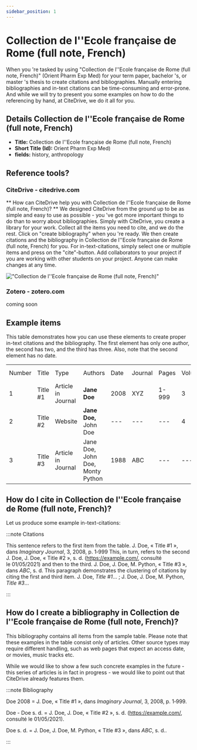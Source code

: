 ```yaml
---
sidebar_position: 1
---
```


# Collection de l''Ecole française de Rome (full note, French)

When you 're tasked by using "Collection de l''Ecole française de Rome (full note, French)" (Orient Pharm Exp Med) for your term paper, bachelor 's, or master 's thesis to create citations and bibliographies.
Manually entering bibliographies and in-text citations can be time-consuming and error-prone. And while we will try to present you some examples on how to do the referencing by hand, at CiteDrive, we do it all for you.

## Details  Collection de l''Ecole française de Rome (full note, French)
* **Title:** Collection de l''Ecole française de Rome (full note, French)
* **Short Title (Id):** Orient Pharm Exp Med)
* **fields:** history, anthropology

## Reference tools?
### CiteDrive - citedrive.com
** How can CiteDrive help you with Collection de l''Ecole française de Rome (full note, French)? **
We designed CiteDrive from the ground up to be as simple and easy to use as possible - you 've got more important things to do than to worry about bibliographies. Simply with CiteDrive, you create a library for your work. Collect all the items you need to cite, and we do the rest. Click on "create bibliography" when you 're ready. We then create citations and the bibliography in Collection de l''Ecole française de Rome (full note, French) for you. For in-text-citations, simply select one or multiple items and press on the "cite"-button. Add collaborators to your project if you are working with other students on your project. Anyone can make changes at any time.


!["Collection de l''Ecole française de Rome (full note, French)"](images/collection-de-lecole-francaise-de-rome-full-note-french.svg "Choose Collection de l''Ecole française de Rome (full note, French) in the CiteDrive App")

### Zotero - zotero.com

coming soon

## Example items

This table demonstrates how you can use these elements to create proper in-text citations and the bibliography. The first element has only one author, the second has two, and the third has three. Also, note that the second element has no date.


<table>
  <tr>
   <td>Number
   </td>
   <td>Title
   </td>
   <td>Type
   </td>
   <td>Authors
   </td>
   <td>Date
   </td>
   <td>Journal
   </td>
   <td>Pages
   </td>
   <td>Volume
   </td>
   <td>Issue
   </td>
   <td>Access Date
   </td>
  </tr>
  <tr>
   <td>1
   </td>
   <td>Title #1
   </td>
   <td>Article in Journal
   </td>
   <td><strong>Jane Doe</strong>
   </td>
   <td>2008
   </td>
   <td>XYZ
   </td>
   <td>1-999
   </td>
   <td>3
   </td>
   <td>2
   </td>
   <td>--
   </td>
  </tr>
  <tr>
   <td>
2
   </td>
   <td>Title #2
   </td>
   <td>Website
   </td>
   <td><strong>Jane Doe, </strong>John Doe
   </td>
   <td>---
   </td>
   <td>---
   </td>
   <td>---
   </td>
   <td>4
   </td>
   <td>---
   </td>
   <td>2020-05-01
   </td>
  </tr>
  <tr>
   <td>3
   </td>
   <td>Title #3
   </td>
   <td>Article in Journal
   </td>
   <td>Jane Doe, John Doe, Monty Python
   </td>
   <td>1988
   </td>
   <td>ABC
   </td>
   <td>---
   </td>
   <td>---
   </td>
   <td>16
   </td>
   <td>---
   </td>
  </tr>
</table>



## How do I cite in  Collection de l''Ecole française de Rome (full note, French)?

Let us produce some example in-text-citations:

:::note Citations


This sentence refers to the first item from the table. J. Doe, « Title #1 », dans <i>Imaginary Journal</i>, 3, 2008, p. 1‑999 This, in turn, refers to the second J. Doe, J. Doe, « Title #2 », s. d. (https://example.com/, consulté le 01/05/2021)
and then to the third.  J. Doe, J. Doe, M. Python, « Title #3 », dans <i>ABC</i>, s. d.
This paragraph demonstrates the clustering of citations by citing the first and third item. J. Doe, <i>Title #1</i>… ; J. Doe, J. Doe, M. Python, <i>Title #3</i>…

:::

## How do I create a bibliography in Collection de l''Ecole française de Rome (full note, French)?

This bibliography contains all items from the sample table. Please note that these examples in the table consist only of articles. Other source types may require different handling, such as web pages that expect an access date, or movies, music tracks etc.

While we would like to show a few such concrete examples in the future - this series of articles is in fact in progress - we would like to point out that CiteDrive already features them.

:::note Bibliography

Doe 2008 = J. Doe, « Title #1 », dans <i>Imaginary Journal</i>, 3, 2008, p. 1‑999.

Doe - Doe s. d. = J. Doe, J. Doe, « Title #2 », s. d. (https://example.com/, consulté le 01/05/2021).

Doe s. d. = J. Doe, J. Doe, M. Python, « Title #3 », dans <i>ABC</i>, s. d..



:::


        